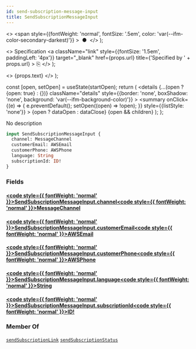 ```yaml
---
id: send-subscription-message-input
title: SendSubscriptionMessageInput
---
```


  <>
    <span
      style={{fontWeight: 'normal', fontSize: '.5em', color: 'var(--ifm-color-secondary-darkest)'}}
    >
      &nbsp;●&nbsp;
    </span>
  </>
);

  <>
    Specification
    <a
      className="link"
      style={{fontSize: '1.5em', paddingLeft: '4px'}}
      target="_blank"
      href={props.url}
      title={'Specified by ' + props.url}
    >
      ⎘
    </a>
  </>
);

  <>
    <span className={props.class}>{props.text}</span>
  </>
);


  const [open, setOpen] = useState(startOpen);
  return (
    <details
      {...(open ? {open: true} : {})}
      className="details"
      style={{border: 'none', boxShadow: 'none', background: 'var(--ifm-background-color)'}}
    >
      <summary
        onClick={(e) => {
          e.preventDefault();
          setOpen((open) => !open);
        }}
        style={{listStyle: 'none'}}
      >
        {open ? dataOpen : dataClose}
      </summary>
      {open && children}
    </details>
  );
};

No description

```graphql
input SendSubscriptionMessageInput {
  channel: MessageChannel
  customerEmail: AWSEmail
  customerPhone: AWSPhone
  language: String
  subscriptionId: ID!
}
```

### Fields

#### [<code style={{ fontWeight: 'normal' }}>SendSubscriptionMessageInput.<b>channel</b></code>](#)<Bullet />[<code style={{ fontWeight: 'normal' }}><b>MessageChannel</b></code>](/docs/apis/graphql/types/enums/message-channel.mdx) <Badge class="badge badge--secondary " text="enum"/>

#### [<code style={{ fontWeight: 'normal' }}>SendSubscriptionMessageInput.<b>customerEmail</b></code>](#)<Bullet />[<code style={{ fontWeight: 'normal' }}><b>AWSEmail</b></code>](/docs/apis/graphql/types/scalars/awsemail.mdx) <Badge class="badge badge--secondary " text="scalar"/>

#### [<code style={{ fontWeight: 'normal' }}>SendSubscriptionMessageInput.<b>customerPhone</b></code>](#)<Bullet />[<code style={{ fontWeight: 'normal' }}><b>AWSPhone</b></code>](/docs/apis/graphql/types/scalars/awsphone.mdx) <Badge class="badge badge--secondary " text="scalar"/>

#### [<code style={{ fontWeight: 'normal' }}>SendSubscriptionMessageInput.<b>language</b></code>](#)<Bullet />[<code style={{ fontWeight: 'normal' }}><b>String</b></code>](/docs/apis/graphql/types/scalars/string.mdx) <Badge class="badge badge--secondary " text="scalar"/>

#### [<code style={{ fontWeight: 'normal' }}>SendSubscriptionMessageInput.<b>subscriptionId</b></code>](#)<Bullet />[<code style={{ fontWeight: 'normal' }}><b>ID!</b></code>](/docs/apis/graphql/types/scalars/id.mdx) <Badge class="badge badge--secondary badge--non_null" text="non-null"/> <Badge class="badge badge--secondary " text="scalar"/>

### Member Of

[`sendSubscriptionLink`](/docs/apis/graphql/operations/mutations/send-subscription-link.mdx) <Badge class="badge badge--secondary badge--relation" text="mutation"/><Bullet />[`sendSubscriptionStatus`](/docs/apis/graphql/operations/mutations/send-subscription-status.mdx) <Badge class="badge badge--secondary badge--relation" text="mutation"/>
